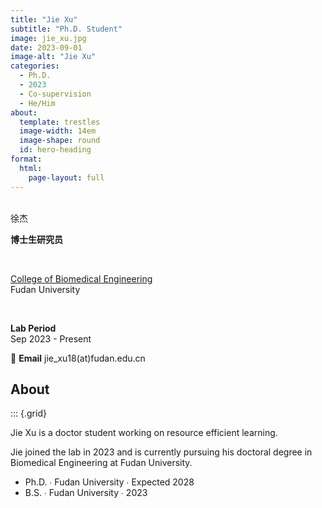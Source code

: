 ```yaml
---
title: "Jie Xu"
subtitle: "Ph.D. Student"
image: jie_xu.jpg
date: 2023-09-01
image-alt: "Jie Xu"
categories:
  - Ph.D.
  - 2023
  - Co-supervision
  - He/Him
about:
  template: trestles
  image-width: 14em
  image-shape: round
  id: hero-heading
format:
  html:
    page-layout: full
---
```


::: {#hero-heading}

&nbsp;
<div class="h1">徐杰</div>

**博士生研究员**  

&nbsp;

[College of Biomedical Engineering](https://bme-college.fudan.edu.cn/)  
Fudan University

&nbsp;

**Lab Period**  
Sep 2023 - Present

📧 **Email** jie_xu18(at)fudan.edu.cn

:::

## About

::: {.grid}

::: {.g-col-6 #about-me-1}

Jie Xu is a doctor student working on resource efficient learning.

:::

::: {.g-col-6 #about-me-2}

Jie joined the lab in 2023 and is currently pursuing his doctoral degree in Biomedical Engineering at Fudan University.

<ul class="fa-ul">
   <li><span class="fa-li"><i class="fa-solid fa-graduation-cap"></i></span>Ph.D. ∙ Fudan University ∙ Expected 2028</li>
   <li><span class="fa-li"><i class="fa-solid fa-graduation-cap"></i></span>B.S. ∙ Fudan University ∙ 2023</li>
</ul>

:::
